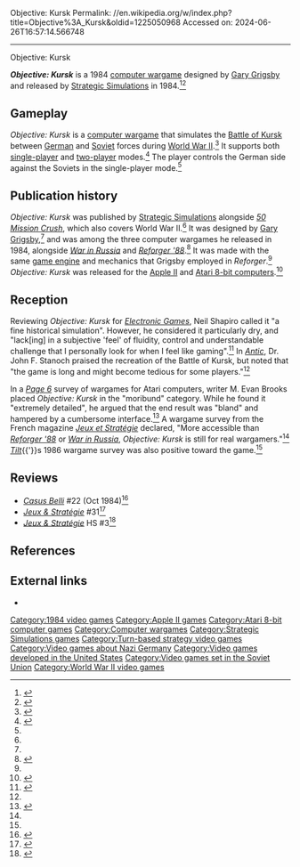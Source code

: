 Objective: Kursk
Permalink: //en.wikipedia.org/w/index.php?title=Objective%3A_Kursk&oldid=1225050968
Accessed on: 2024-06-26T16:57:14.566748



------
Objective: Kursk
{{Expand French|Objective: Kursk|topic=|date=October 2020}}

{{Infobox video game
| title = Objective: Kursk
| image = Objective Kursk 1984 video game box.png
| developer = [[Strategic Simulations]]
| publisher = Strategic Simulations
| designer = [[Gary Grigsby]]
| released = 1984
| genre = [[Computer wargame|Wargame]]
| platforms = [[Apple II]], [[Atari 8-bit]]
| modes = [[Single-player]], [[multiplayer]]
}}

'''''Objective: Kursk''''' is a 1984 [[computer wargame]] designed by [[Gary Grigsby]] and released by [[Strategic Simulations]] in 1984.<ref name=softalk>{{cite journal | author=Staff | title=Marketalk News | date=August 1984 | journal=[[Softalk]] | volume=4 | number=12 | page=70 }}</ref><ref name=cgwnews2>{{cite magazine | author=Staff | title=Hobby & Industry News | date=June 1984 | volume=4 | number=3 | magazine=[[Computer Gaming World]] | pages=16, 43 }}</ref>

==Gameplay==
''Objective: Kursk'' is a [[computer wargame]] that simulates the [[Battle of Kursk]] between [[Nazi Germany|German]] and [[Soviet Union|Soviet]] forces during [[World War II]].<ref name=antic>{{cite journal | author=Stanoch, John F. | title=Product Reviews; ''Objective: Kursk''  | journal=[[Antic (magazine)|Antic]] | date=January 1986 | volume=4 | number=9 | pages=44 }}</ref> It supports both [[single-player]] and [[Multiplayer|two-player]] modes.<ref name=manual>{{cite book | title=Objective: Kursk manual | date=1984 | publisher=[[Strategic Simulations, Inc.]] | pages=1–6 }}</ref> The player controls the German side against the Soviets in the single-player mode.<ref name=antic />

==Publication history==
''Objective: Kursk'' was published by [[Strategic Simulations]] alongside ''[[50 Mission Crush]]'', which also covers World War II.<ref name=softalk /> It was designed by [[Gary Grigsby]],<ref name=cgwnews2 /> and was among the three computer wargames he released in 1984, alongside ''[[War in Russia]]'' and ''[[Reforger '88]]''.<ref name=guru>{{cite magazine | author=Emrich, Alan | title=The Pioneering Spirit of a Wargame Guru | date=September 1995 | issue=134 | magazine=[[Computer Gaming World]] | pages=201, 202, 204 }}</ref> It was made with the same [[game engine]] and mechanics that Grigsby employed in ''Reforger''.<ref name=page6 /> ''Objective: Kursk'' was released for the [[Apple II]] and [[Atari 8-bit computers]].<ref name=strategie>{{cite journal |title=Wargames; ''Objective: Kursk'' | author=Staff | journal=[[:fr:Jeux et Stratégie|Jeux et Stratégie]] | issue=3 | volume=Hors Série | language=French | date=1986 |pages=95}}</ref>

==Reception==
{{Video game reviews
| rev1 = ''[[Page 6]]''
| rev1Score = {{rating|2.5|5}}<ref name=page6 />
| rev2 = ''[[:fr:Jeux et Stratégie|Jeux et Stratégie]]''
| rev2Score = {{rating|3|5}}<ref name=strategie />
| rev3 = ''[[Tilt (French magazine)|Tilt]]''
| rev3Score = {{Rating|4|5}}<ref name=tilt>{{cite journal | author=Staff | title=Dossier; Les fous de guerre | date=December 1986 | issue=37 | journal=[[Tilt (French magazine)|Tilt]] | language=French | pages=124–133, 136, 138, 140, 142, 144, 146 }}</ref>
}}

Reviewing ''Objective: Kursk'' for ''[[Electronic Games]]'', Neil Shapiro called it "a fine historical simulation". However, he considered it particularly dry, and "lack[ing] in a subjective 'feel' of fluidity, control and understandable challenge that I personally look for when I feel like gaming".<ref name=electricgames>{{cite journal | author=Shapiro, Neil | title=Articles of War; ''Objective: Kursk'' | volume=2 | journal=[[Electronic Games]] | number=17 | date=December 1984 | pages=56–58 }}</ref> In ''[[Antic (magazine)|Antic]]'', Dr. John F. Stanoch praised the recreation of the Battle of Kursk, but noted that "the game is long and might become tedious for some players."<ref name=antic />

In a ''[[Page 6]]'' survey of wargames for Atari computers, writer M. Evan Brooks placed ''Objective: Kursk'' in the "moribund" category. While he found it "extremely detailed", he argued that the end result was "bland" and hampered by a cumbersome interface.<ref name=page6>{{cite journal | author=Brooks, M. Evan | title=Wargames | journal=[[Page 6]] | issue=31 | date=January–February 1988 | pages=12–16 }}</ref> A wargame survey from the French magazine ''[[:fr:Jeux et Stratégie|Jeux et Stratégie]]'' declared, "More accessible than ''[[Reforger '88]]'' or ''[[War in Russia]]'', ''Objective: Kursk'' is still for real wargamers."<ref name=strategie /> ''[[Tilt (French magazine)|Tilt]]''{{'}}s 1986 wargame survey was also positive toward the game.<ref name=tilt />

==Reviews==
* ''[[Casus Belli (magazine)|Casus Belli]]'' #22 (Oct 1984)<ref>{{Cite web|url=https://rpggeek.com/rpgissuearticle/149706/ludotique|title = Ludotique &#124; Article &#124; RPGGeek}}</ref>
*''[[:fr:Jeux et Stratégie|Jeux & Stratégie]]'' #31<ref>{{cite web | url=https://archive.org/details/jeux-et-strategie-31/page/48/mode/2up | title=Jeux & stratégie 31 | date=February 1985 }}</ref>
*''[[:fr:Jeux et Stratégie|Jeux & Stratégie]]'' HS #3<ref>{{cite web | url=https://archive.org/details/jeux-et-strategie-hs-3/page/94/mode/2up | title=Jeux & stratégie HS 3 | year=1986 }}</ref>

{{Clear}}

==References==
{{Reflist}}

==External links==
*{{MobyGames|/objective-kursk}}

{{Gary Grigsby}}

[[Category:1984 video games]]
[[Category:Apple II games]]
[[Category:Atari 8-bit computer games]]
[[Category:Computer wargames]]
[[Category:Strategic Simulations games]]
[[Category:Turn-based strategy video games]]
[[Category:Video games about Nazi Germany]]
[[Category:Video games developed in the United States]]
[[Category:Video games set in the Soviet Union]]
[[Category:World War II video games]]